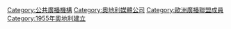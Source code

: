 {{cat main}}
{{Commonscat|ORF}}

[[Category:公共廣播機構|Category:公共廣播機構]]
[[Category:奧地利媒體公司‎|Category:奧地利媒體公司‎]]
[[Category:歐洲廣播聯盟成員|Category:歐洲廣播聯盟成員]]
[[Category:1955年奧地利建立|Category:1955年奧地利建立]]